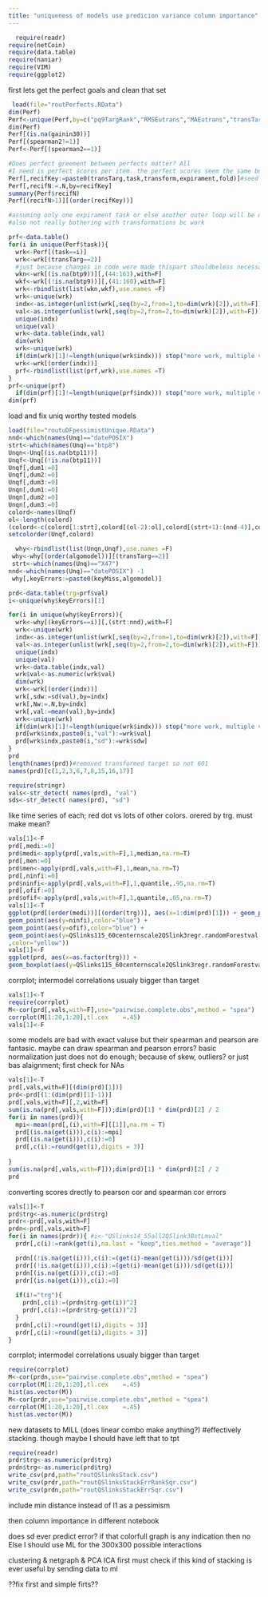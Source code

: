 ---
title: "uniqueness of models use predicion variance column importance"
---
```{r}
  require(readr)
require(netCoin)
require(data.table)
require(naniar) 
require(VIM)
require(ggplot2)
```

first lets get the perfect goals and clean that set 
```{r}
 load(file="routPerfects.RData")
dim(Perf)
Perf<-unique(Perf,by=c("pq9TargRank","RMSEutrans","MAEutrans","transTarg","RMSEmean","RMSEmeantrain","seedit","transform","fold","task"))
dim(Perf)
Perf[(is.na(gainin30))]
Perf[(spearman2!=1)]
Perf<-Perf[(spearman2==1)]

#Does perfect greement between perfects matter? All 
#I need is perfect scores per item. the perfect scores seem the same but seed affects foldseed 222
Perf[,recifKey:=paste0(transTarg,task,transform,expirament,fold)]#seed seedit
Perf[,recifN:=.N,by=recifKey]
summary(Perf$recifN)
Perf[(recifN>1)][(order(recifKey))]

#assuming only one expirament task or else another outer loop will be needed
#also not really bothering with transformations bc work

prf<-data.table()
for(i in unique(Perf$task)){
  wrk<-Perf[(task==i)]
  wrk<-wrk[(transTarg==2)]
  #just because changes in code were made thispart shouldbeless necessarylater
  wkn<-wrk[(is.na(btp9))][,(44:163),with=F]
  wkf<-wrk[(!is.na(btp9))][,(41:160),with=F]
  wrk<-rbindlist(list(wkn,wkf),use.names =F)
  wrk<-unique(wrk)
  indx<-as.integer(unlist(wrk[,seq(by=2,from=1,to=dim(wrk)[2]),with=F]))
  val<-as.integer(unlist(wrk[,seq(by=2,from=2,to=dim(wrk)[2]),with=F]))
  unique(indx)
  unique(val)
  wrk<-data.table(indx,val)
  dim(wrk)
  wrk<-unique(wrk)
  if(dim(wrk)[1]!=length(unique(wrk$indx))) stop("more work, multiple valuse for same index")
  wrk<-wrk[(order(indx))]
  prf<-rbindlist(list(prf,wrk),use.names =T)
}
prf<-unique(prf)
  if(dim(prf)[1]!=length(unique(prf$indx))) stop("more work, multiple valuse for same index")
dim(prf)
```
load and fix uniq worthy tested models
```{r}
load(file="routuDFpessimistUnique.RData")
nnd<-which(names(Unq)=="datePOSIX")
strt<-which(names(Unq)=="btp8")
Unqn<-Unq[(is.na(btp11))]
Unqf<-Unq[(!is.na(btp11))]
Unqf[,dum1:=0]
Unqf[,dum2:=0]
Unqf[,dum3:=0]
Unqn[,dum1:=0]
Unqn[,dum2:=0]
Unqn[,dum3:=0]
colord<-names(Unqf)
ol<-length(colord)
(colord<-c(colord[1:strt],colord[(ol-2):ol],colord[(strt+1):(nnd-4)],colord[(nnd):(ol-3)]))
setcolorder(Unqf,colord)

```


```{r}
  why<-rbindlist(list(Unqn,Unqf),use.names =F)
 why<-why[(order(algomodel))][(transTarg==2)]
 strt<-which(names(Unq)=="X47")
nnd<-which(names(Unq)=="datePOSIX") -1
 why[,keyErrors:=paste0(keyMiss,algomodel)]

prd<-data.table(trg=prf$val)
i<-unique(why$keyErrors)[1]

for(i in unique(why$keyErrors)){
  wrk<-why[(keyErrors==i)][,(strt:nnd),with=F]
  wrk<-unique(wrk)
  indx<-as.integer(unlist(wrk[,seq(by=2,from=1,to=dim(wrk)[2]),with=F]))
  val<-as.integer(unlist(wrk[,seq(by=2,from=2,to=dim(wrk)[2]),with=F]))
  unique(indx)
  unique(val)
  wrk<-data.table(indx,val)
  wrk$val<-as.numeric(wrk$val)
  dim(wrk)
  wrk<-wrk[(order(indx))]
  wrk[,sdw:=sd(val),by=indx]
  wrk[,Nw:=.N,by=indx]
  wrk[,val:=mean(val),by=indx]
  wrk<-unique(wrk)
  if(dim(wrk)[1]!=length(unique(wrk$indx))) stop("more work, multiple valuse for same index")
  prd[wrk$indx,paste0(i,"val"):=wrk$val]
  prd[wrk$indx,paste0(i,"sd"):=wrk$sdw]
}
prd
length(names(prd))#removed transformed target so not 601
names(prd)[c(1,2,3,6,7,8,15,16,17)]

require(stringr)
vals<-str_detect( names(prd), "val")
sds<-str_detect( names(prd), "sd")
```
like time series of each; red dot vs lots of other colors. orered by trg. must make mean?

```{r}
vals[1]<-F
prd[,medi:=0]
prd$medi<-apply(prd[,vals,with=F],1,median,na.rm=T)
prd[,men:=0]
prd$men<-apply(prd[,vals,with=F],1,mean,na.rm=T)
prd[,ninfi:=0]
prd$ninfi<-apply(prd[,vals,with=F],1,quantile,.95,na.rm=T)
prd[,ofif:=0]
prd$ofif<-apply(prd[,vals,with=F],1,quantile,.05,na.rm=T)
vals[1]<-T
ggplot(prd[(order(medi))][(order(trg))], aes(x=1:dim(prd)[1])) + geom_point(aes(y=medi),color="green") + geom_point(aes(y=trg),color="red") + 
geom_point(aes(y=ninfi),color="blue") +
geom_point(aes(y=ofif),color="blue") +
geom_point(aes(y=QSlinks115_60centernscale2QSlink3regr.randomForestval
,color="yellow"))
vals[1]<-F
ggplot(prd, aes(x=as.factor(trg))) +
geom_boxplot(aes(y=QSlinks115_60centernscale2QSlink3regr.randomForestval))
```
corrplot; intermodel correlations usualy bigger than target
```{r}
vals[1]<-T
require(corrplot)
M<-cor(prd[,vals,with=F],use="pairwise.complete.obs",method = "spea")
corrplot(M[1:20,1:20],tl.cex	=.45)
vals[1]<-F
```
some models are bad with exact valuse but their spearman and pearson are fantasic. maybe can draw spearman and pearson errors? basic normalization just does not do enough; because of skew, outliers? or just bas alaignment;
first check for NAs
```{r}

vals[1]<-T
prd[,vals,with=F][(dim(prd)[1])]
prd<-prd[(1:(dim(prd)[1]-1))]
prd[,vals,with=F][,2,with=F]
sum(is.na(prd[,vals,with=F]));dim(prd)[1] * dim(prd)[2] / 2
for(i in names(prd)){
  mpi<-mean(prd[,(i),with=F][[1]],na.rm = T)
  prd[(is.na(get(i))),c(i):=mpi]
  prd[(is.na(get(i))),c(i):=0]
  prd[,c(i):=round(get(i),digits = 3)]
  
}
sum(is.na(prd[,vals,with=F]));dim(prd)[1] * dim(prd)[2] / 2
prd
```

converting scores drectly to pearson cor and spearman cor errors
```{r}
vals[1]<-T
prd$trg<-as.numeric(prd$trg)
prdr<-prd[,vals,with=F]
prdn<-prd[,vals,with=F]
for(i in names(prdr)){ #i<-"QSlinks14_55all2QSlink3BstLmval"
  prdr[,c(i):=rank(get(i),na.last = "keep",ties.method = "average")]

  prdn[(!is.na(get(i))),c(i):=(get(i)-mean(get(i)))/sd(get(i))]  
  prdr[(!is.na(get(i))),c(i):=(get(i)-mean(get(i)))/sd(get(i))]
  prdn[(is.na(get(i))),c(i):=0]  
  prdr[(is.na(get(i))),c(i):=0]
  
  if(i!="trg"){
    prdn[,c(i):=(prdn$trg-get(i))^2]  
    prdr[,c(i):=(prdr$trg-get(i))^2]
  }
  prdn[,c(i):=round(get(i),digits = 3)]
  prdr[,c(i):=round(get(i),digits = 3)]
}
```
corrplot; intermodel correlations usualy bigger than target
```{r}

require(corrplot)
M<-cor(prdn,use="pairwise.complete.obs",method = "spea")
corrplot(M[1:20,1:20],tl.cex	=.45)
hist(as.vector(M))
M<-cor(prdr,use="pairwise.complete.obs",method = "spea")
corrplot(M[1:20,1:20],tl.cex	=.45)
hist(as.vector(M))
```
new datasets to MILL (does linear combo make anything?) #effectively stacking. though maybe I should have left that to tpt
```{r}

require(readr)
prdr$trg<-as.numeric(prd$trg)
prdn$trg<-as.numeric(prd$trg)
write_csv(prd,path="routQSlinksStack.csv")
write_csv(prdr,path="routQSlinksStackErrRankSqr.csv")
write_csv(prdn,path="routQSlinksStackErrSqr.csv")
```

include min distance instead of l1 as a pessimism

then column importance in different notebook


does sd ever predict error?
if that colorfull graph is any indication then no
Else I should use ML for the 300x300 possible interactions

clustering & netgraph & PCA ICA 
first must check if this kind of stacking is ever useful by sending data to ml

??fix first and simple firts??